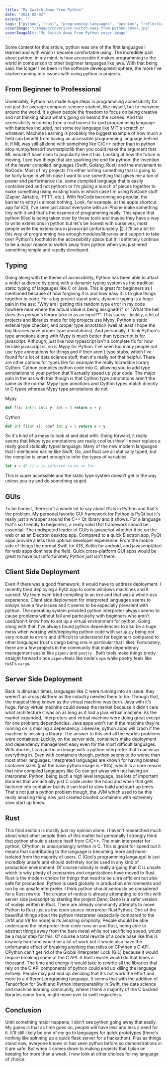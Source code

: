 ```yaml
---
title: "My Switch Away From Python"
date: "2021-02-02"
excerpt: ""
tags: ["python", "rust", "programming-languages", "opinion", "reflection"]
coverImage: "/images/covers/my-switch-away-from-python-cover.jpg"
coverImageAlt: "My Switch Away From Python cover image"
---
```


Some context for this article, python was one of the first languages I learned and with which I became comfortable using. The incredible part about python, in my mind, is how accessible it makes programming to the world in comparison to other beginner languages like java. With that being said, the longer I've been in the software development sphere, the more I've started running into issues with using python in projects.

## From Beginner to Professional

Undeniably, Python has made huge steps in programming accessibility for not just the average computer science student, like myself, but to everyone around the world. It's given people the freedom to focus on being creative and not thinking about what's going on behind the scenes. And this accessibility is coming from a real honest-to-god programming language with batteries included, not some toy language like MIT's scratch or whatever. Machine Learning is probably the biggest example of how much a field can benefit from having an accessible programming language behind it. If ML was still all done with something like C/C++ rather than in python atop numpy/tensorflow/matplotlib then you could make the argument that ML wouldn't have risen to popularity like it has. Looking at how the future is moving, I see two things that are sparking the end for python: the invention of the newer compiled languages (Swift, Golang, Rust) and the movement to NoCode.
Most of my projects I'm either writing something that is going to be fairly large in which case I want to use something that gives me a ton of power and performance (i.e. some compiled language that is easily containerized and not python) or I'm gluing a bunch of pieces together to make something using existing tools in which case I'm using NoCode stuff (Zapier, Airtable, IFTTT, etc.). With NoCode becoming so popular, the barrier to entry is almost nothing. Look, for example, at the apple shortcut app for iOS, I've seen just about everyone with an iPhone make something tiny with it and that's the essence of programming really. This space that python filled is being taken over by these tools and maybe they have a way to write extensions in python but let's be honest with ourselves, most people write the extensions in javascript (unfortunately 🤢). It'll be a bit till this way of programming has enough modules/libraries and support to take over Python's foothold in the accessibility space but it'll definitely continue to be a major reason to switch away from python when you just need something simple and rapidly developed.

## Typing

Going along with the theme of accessibility, Python has been able to attact a wider audience by going with a dynamic typing system vs the tradition static typing of langauges like C or Java. This is great for beginners as I mentioned because of how forgiving it is and how easy it is to glue things together in code. For a big project stand point, dynamic typing is a huge pain in the ass: "Why am I getting this random type error in my code nowhere near where the actual value is being assigned!?" or "What the hell does this person's library take in as an input!?". This sucks - luckily, a lot of projects and libraries made for big projects use Mypy, Python's static extenal type checker, and proper type annotation (well at least I hope the big libraries have proper type annotations). And personally, I think Python's type annotions along with Mypy is much better than typescript is for javascript. Although, just like how typescript isn't a complete fix for how terrible javascript is, so is Mypy for Python. I've seen too many people not use type annotations for things and if their aren't type stubs, which I've found for a lot of data science stuff, then it's really not that helpful. There are other options for types like for example the really incredible library Cython. Cython compiles python code into C, allowing you to add type annotations to your python that'll actually speed up your code. The major pain in the ass with this though is that Cython type annotations aren't the same as the normal Mypy type annotions and Cython types match directly to C types whereas Mypy type annotations do not.

Mypy

```python
def f(x: int): int: y: int = 5 return x + y
```

Cython

```python
def int f(int x): cdef int y = 5 return x + y
```
So it's kind of a mess to look at and deal with. Going forward, it really seems that Mypy type annotations are really cool but they'll never replace a really good statically typed language. Many of the new modern languages that I mentioned earlier like Swift, Go, and Rust are all statically typed, but the compiler is smart enough to infer the types of variables.

```swift
let x = 42 // x is inferred to be an Int
```
This is super accessible and the static type system doesn't get in the way unless you try and do something stupid.

## GUIs

To be honest, there isn't a whole lot to say about GUIs in Python and that's the problem. My personal favorite GUI framework for Python is PyQt but it's really just a wrapper around the C++ Qt library and it shows. For a language that's so friendly to beginners, a really solid GUI framework should be essential. The undisputed leader of GUIs is javascript whether it be on the web or as an Electron desktop app. Compared to a quick Electron app, PyQt apps provide a less than optimal developer experience. From the mobile side of things the normal Swift for iOS, Kotlin for android, and javascript/dart for web apps dominate the field. Quick cross-platform GUI apps would be great to have but unfortunately Python just isn't there.

## Client Side Deployment

Even if there was a good framework, it would have to address deployment. I recently tried deploying a PyQt app to some windows machines and it sucked. My team even tried compiling to an exe and that was a whole-ass experience. Client side deployment for interpreted languages seems to always have a few issues and it seems to be especially prevalent with python. The operating system provided python interpreter always seems to cause problems without fail and particularly with beginners who aren't used/don't know how to set up a virtual environment for python. Going along with that, I've always found python dependencies to also be a huge mess when working with/deploying python code with `setup.py` being not very robust to errors and difficult to understand for beginners compared to other languages (rust's cargo being one in particular that I like). Fortunately, there are a few projects in the community that make dependency management easier like `pipenv` and `poetry` . Both tools make things pretty straight forward since `pipenv`feels like node's `npm` while poetry feels like rust's `cargo`.

## Server Side Deployment

Back in dinosaur times, languages like C were running into an issue: they weren't as cross platform as the industry needed them to be. Through that, the magical thing known as the virtual machine was born. Java with it's huge, fancy virtual machine could sweep the market because it didn't care what architecture it was on as long as it had a java virtual machine. As the market expanded, interpreters and virtual machine were doing great except for one problem: dependencies. Java apps won't run if the machine they're running on is missing a dependency. Likewise, python apps will crash if the machine is missing a library. The answer to this and all the worlds problems were containers.
Luckily, on the server side, containers make deployment and dependency management easy even for the most difficult languages. With docker, I can pull in an image with a python interpreter that I can wrap everything in. Even with containers though, python seems to do worse than most other languages. Interpreted languages are known for having bloated container sizes (just the base python image is ~1Gb), which is a core reason that new compiled languages like Go can get away with not having an interpreter. Python, being such a high level language, has lots of important libraries that are actually just C code under the hood and when that gets factored into container builds it can lead to slow build and start up times. That's not just a python problem though, the JVM which used to be this really amazing thing now just created bloated containers with extremely slow start up times.

## Rust

This final section is mostly just my opinion alone. I haven't researched much about what other people think of this matter but personally I strongly think that python should distance itself from C/C++. The main interpreter for python, CPython, is unsurprisingly written in C. This is great for speed but it means that contributing to the language is becoming more and more isolated from the majority of users. C (God's programming langauge) is just incredibly unsafe and should definitely not be used in any kind of production environment. Of course nobody is really arguing that C is unsafe which is why plenty of companies and organizations have moved to Rust. Rust is the modern choice for things that need to be ultra efficient but also safe for production. Python is used globally in production environments and run by an unsafe interpreter. I think python should seriously be considered for a Rust rewrite. The creator of nodejs is already attempting to do this with server side javascript by starting the project Deno. Deno is a safer version of nodejs written in Rust. There are already community attempts to move Python to Rust just as the open source interpreter RustPython. One of the beautiful things about the python interpreter (especially compared to the JVM and V8 for node) is its amazing simplicity. People should be able understand the interpreter their code runs on and Rust, being able to abstract things away from the bare metal while not sacrificing speed, would be a major step for this.
Of course a total rewrite of a code base like this is insanely hard and would be a lot of work but it would also have the unfortunate effect of breaking anything that relies on CPython's C API. CPython can't get rid of the Global Interpreter Lock (GIL) because it would require breaking some of the C API. A Rust rewrite would do that times a thousand. The time and energy it would take to rewrite all the libraries that rely on the C API components of python could end up killing the language entirely. People may just end up deciding that it's not work the effort and more to a different programing language. It seems that with the addition of Tensorflow for Swift and Python Interoperability in Swift, the data science and machine learning community, where I think a majority of the C backed libraries come from, might move over to swift regardless.

## Conclusion

Until something major happens, I don't see python going away that easily. My guess is that as time goes on, people will have less and less a need for it. It'll still likely be one of my go to languages for quick prototypes (there's nothing like spinning up a quick flask server for a hackathon). Plus as things stand now, everyone knows or has seen python before so demonstrations in it are safe. But when it comes down to making projects that I plan on keeping for more than a week, I now look at other choices for my language of choice.
